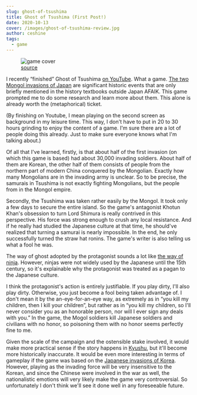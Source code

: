 ```yaml
---
slug: ghost-of-tsushima
title: Ghost of Tsushima (First Post!)
date: 2020-10-13
cover: /images/ghost-of-tsushima-review.jpg
author: ceshine
tags:
  - game
---
```

<figure>
  <img src="/images/ghost-of-tsushima-review.jpg" alt="game cover" />
  <figcaption><a href="https://www.essentiallysports.com/ghost-of-tsushima-developers-reveal-the-secret-behind-stunning-visuals-playstation-esports-news/">source</a></figcaption>
</figure>

I recently “finished” Ghost of Tsushima [on YouTube](https://www.youtube.com/playlist?list=PLVknSjv5hAFJSWy2rEHngAjwUgy-YfwLc). What a game. [The two Mongol invasions of Japan](https://www.wikiwand.com/en/Mongol_invasions_of_Japan) are significant historic events that are only briefly mentioned in the history textbooks outside Japan AFAIK. This game prompted me to do some research and learn more about them. This alone is already worth the (metaphorical) ticket.

(By finishing on Youtube, I mean playing on the second screen as background in my leisure time. This way, I don't have to put in 20 to 30 hours grinding to enjoy the content of a game. I'm sure there are a lot of people doing this already. Just to make sure everyone knows what I'm talking about.)

Of all that I've learned, firstly, is that about half of the first invasion (on which this game is based) had about 30,000 invading soldiers. About half of them are Korean, the other half of them consists of people from the northern part of modern China conquered by the Mongolian. Exactly how many Mongolians are in the invading army is unclear. So to be precise, the samurais in Tsushima is not exactly fighting Mongolians, but the people from in the Mongol empire.

Secondly, the Tsushima was taken rather easily by the Mongol. It took only a few days to secure the entire island. So the game's antagonist Khotun Khan's obsession to turn Lord Shimura is really contrived in this perspective. His force was strong enough to crush any local resistance. And if he really had studied the Japanese culture at that time, he should've realized that turning a samurai is nearly impossible. In the end, he only successfully turned the straw hat ronins. The game's writer is also telling us what a fool he was.

The way of ghost adopted by the protagonist sounds a lot like [the way of ninja](https://www.wikiwand.com/en/Ninja). However, ninjas were not widely used by the Japanese until the 15th century, so it's explainable why the protagonist was treated as a pagan to the Japanese culture. 

I think the protagonist's action is entirely justifiable. If you play dirty, I'll also play dirty. Otherwise, you just become a fool being taken advantage of. I don't mean it by the an-eye-for-an-eye way, as extremely as in “you kill my children, then I kill your children”, but rather as in “you kill my children, so I'll never consider you as an honorable person, nor will I ever sign any deals with you.” In the game, the Mogol soldiers kill Japanese soldiers and civilians with no honor, so poisoning them with no honor seems perfectly fine to me.

Given the scale of the campaign and the ostensible stake involved, it would make more practical sense if the story happens in [Kyushu](https://www.wikiwand.com/en/Kyushu), but it'll become more historically inaccurate. It would be even more interesting in terms of gameplay if the game was based on the [Japanese invasions of Korea](https://www.wikiwand.com/en/Japanese_invasions_of_Korea_(1592%E2%80%931598)). However, playing as the invading force will be very insensitive to the Korean, and since the Chinese were involved in the war as well, the nationalistic emotions will very likely make the game very controversial. So unfortunately I don't think we'll see it done well in any foreseeable future.